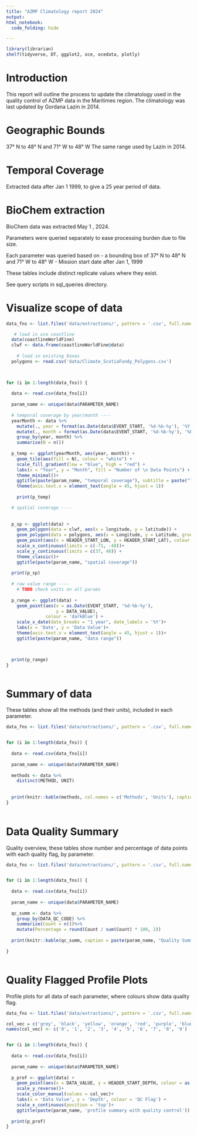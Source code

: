 ```yaml
---
title: "AZMP Climatology report 2024"
output: 
html_notebook:
  code_folding: hide

---
```


```r
library(librarian)
shelf(tidyverse, DT, ggplot2, oce, ocedata, plotly)

```

# Introduction

This report will outline the process to update the climatology used in the quality control of AZMP data in the Maritimes region. The climatology was last updated by Gordana Lazin in 2014. 

# Geographic Bounds
37° N to 48° N and 71° W to 48° W 
The same range used by Lazin in 2014.


# Temporal Coverage
Extracted data after Jan 1 1999, to give a 25 year period of data.


# BioChem extraction

BioChem data was extracted May 1 , 2024.

Parameters were queried separately to ease processing burden due to file size. 

Each parameter was queried based on
- a bounding box of 37° N to 48° N and 71° W to 48° W 
- Mission start date after Jan 1, 1999

These tables include distinct replicate values where they exist.


See query scripts in sql_queries directory.


# Visualize scope of data

```r

data_fns <- list.files('data/extractions/', pattern = '.csv', full.names = TRUE)

   # load in oce coastline
  data(coastlineWorldFine)
  clwf <- data.frame(coastlineWorldFine@data)
  
    # load in existing boxes
  polygons <- read.csv('data/Climate_ScotiaFundy_Polygons.csv')
  


for (i in 1:length(data_fns)) {
  
  data <- read.csv(data_fns[i])
  
  param_name <- unique(data$PARAMETER_NAME)
  
  # temporal coverage by year/month ----
  yearMonth <- data %>%
    mutate(., year = format(as.Date(data$EVENT_START, '%d-%b-%y'), '%Y')) %>%
    mutate(., month = format(as.Date(data$EVENT_START, '%d-%b-%y'), '%b')) %>%
    group_by(year, month) %>%
    summarise(N = n())
  
  p_temp <- ggplot(yearMonth, aes(year, month)) +
    geom_tile(aes(fill = N), colour = "white") +
    scale_fill_gradient(low = "blue", high = "red") +
    labs(x = "Year", y = "Month", fill = "Number of \n Data Points") +
    theme_minimal()+
    ggtitle(paste(param_name, "temporal coverage"), subtitle = paste("Total points: ", sum(yearMonth$N)))+
    theme(axis.text.x = element_text(angle = 45, hjust = 1))
  
    print(p_temp)

  # spatial coverage ----
  
 
  p_sp <- ggplot(data) +
    geom_polygon(data = clwf, aes(x = longitude, y = latitude)) +
    geom_polygon(data = polygons, aes(x = Longitude, y = Latitude, group = Area), color = "red", fill = NA)+
    geom_point(aes(x = HEADER_START_LON, y = HEADER_START_LAT), colour ='darkBlue', alpha = 0.4) +
    scale_x_continuous(limits = c(-71, -48))+
    scale_y_continuous(limits = c(37, 48)) +
    theme_classic()+
    ggtitle(paste(param_name, "spatial coverage"))
    
  print(p_sp)
  
  # raw value range ----
    # TODO check units on all params
  
  p_range <- ggplot(data) +
    geom_point(aes(x = as.Date(EVENT_START, '%d-%b-%y'),
                   y = DATA_VALUE),
               colour = 'darkBlue') +
    scale_x_date(date_breaks = "1 year", date_labels = '%Y')+
    labs(x = 'Date', y = 'Data Value')+
    theme(axis.text.x = element_text(angle = 45, hjust = 1))+
    ggtitle(paste(param_name, "data range"))

  

  print(p_range)
}



```



# Summary of data

These tables show all the methods (and their units), included in each parameter.

```r
data_fns <- list.files('data/extractions/', pattern = '.csv', full.names = TRUE)


for (i in 1:length(data_fns)) {
  
  data <- read.csv(data_fns[i])
  
  param_name <- unique(data$PARAMETER_NAME)
  
  methods <- data %>%
    distinct(METHOD, UNIT)
  
  
  print(knitr::kable(methods, col.names = c('Methods', 'Units'), caption = paste(param_name, 'methods & units')))
}
  

```

# Data Quality Summary

Quality overview, these tables show number and percentage of data points with each quality flag, by parameter.

```r
data_fns <- list.files('data/extractions/', pattern = '.csv', full.names = TRUE)


for (i in 1:length(data_fns)) {
  
  data <- read.csv(data_fns[i])
  
  param_name <- unique(data$PARAMETER_NAME)
  
  qc_summ <- data %>%
    group_by(DATA_QC_CODE) %>%
    summarize(Count = n())%>%
    mutate(Percentage = round(Count / sum(Count) * 100, 2))
  
  print(knitr::kable(qc_summ, caption = paste(param_name, "Quality Summary")))
  
}



```

# Quality Flagged Profile Plots

Profile plots for all data of each parameter, where colours show data quality flag.


```r
data_fns <- list.files('data/extractions/', pattern = '.csv', full.names = TRUE)

col_vec = c('grey', 'black', 'yellow', 'orange', 'red', 'purple', 'blue', 'springgreen', 'cyan', 'magenta')
names(col_vec) <- c('0', '1', '2', '3', '4', '5', '6', '7', '8', '9')


for (i in 1:length(data_fns)) {
  
  data <- read.csv(data_fns[i])
  
  param_name <- unique(data$PARAMETER_NAME)
  
  p_prof <- ggplot(data) +
    geom_point(aes(x = DATA_VALUE, y = HEADER_START_DEPTH, colour = as.factor(DATA_QC_CODE)))+
    scale_y_reverse()+
    scale_color_manual(values = col_vec)+
    labs(x = 'Data Value', y = 'Depth', colour = 'QC Flag') +
    scale_x_continuous(position = 'top')+
    ggtitle(paste(param_name, 'profile summary with quality control'))
    
  print(p_prof)
}


```

